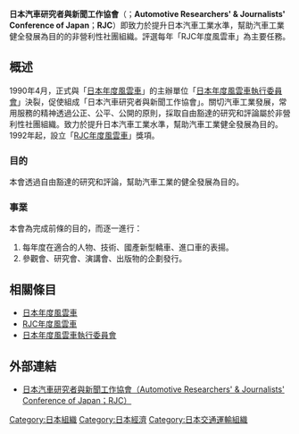 '''日本汽車研究者與新聞工作協會'''（'''{{lang|ja|日本自動車研究者・ジャーナリスト会議}}'''；'''Automotive Researchers' & Journalists' Conference of Japan'''；'''RJC'''）即致力於提升日本汽車工業水準，幫助汽車工業健全發展為目的的非營利性社團組織。評選每年「RJC年度風雲車」為主要任務。

== 概述 ==
1990年4月，正式與「[[日本年度風雲車|日本年度風雲車]]」的主辦單位「[[日本年度風雲車執行委員會|日本年度風雲車執行委員會]]」決裂，促使組成「日本汽車研究者與新聞工作協會」。關切汽車工業發展，常用服務的精神透過公正、公平、公開的原則，採取自由豁達的研究和評論屬於非營利性社團組織。致力於提升日本汽車工業水準，幫助汽車工業健全發展為目的。1992年起，設立「[[RJC年度風雲車|RJC年度風雲車]]」獎項。

=== 目的 ===
本會透過自由豁達的研究和評論，幫助汽車工業的健全發展為目的。

=== 事業 ===
本會為完成前條的目的，而逐一進行：
#每年度在適合的人物、技術、國產新型轎車、進口車的表揚。
#參觀會、研究會、演講會、出版物的企劃發行。

== 相關條目 ==
*[[日本年度風雲車|日本年度風雲車]]
*[[RJC年度風雲車|RJC年度風雲車]]
*[[日本年度風雲車執行委員會|日本年度風雲車執行委員會]]

== 外部連結 ==
*[https://web.archive.org/web/20010219041201/http://www.rjc.or.jp/ 日本汽車研究者與新聞工作協會（Automotive Researchers' & Journalists' Conference of Japan；RJC）]

[[Category:日本組織|Category:日本組織]]
[[Category:日本經濟|Category:日本經濟]]
[[Category:日本交通運輸組織|Category:日本交通運輸組織]]